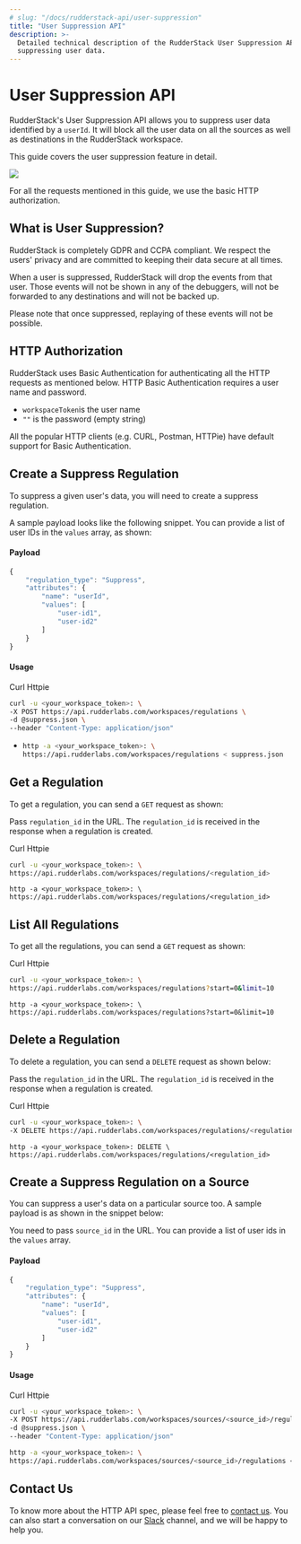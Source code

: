 ```yaml
---
# slug: "/docs/rudderstack-api/user-suppression"
title: "User Suppression API"
description: >-
  Detailed technical description of the RudderStack User Suppression API for
  suppressing user data.
---
```


# User Suppression API

RudderStack's User Suppression API allows you to suppress user data identified by a `userId`. It will block all the user data on all the sources as well as destinations in the RudderStack workspace.

This guide covers the user suppression feature in detail.

<img src="../https://img.shields.io/static/v1?label=PLAN&message=ENTERPRISE&color=blueviolet&style=for-the-badge" />

<div class="infoBlock">

For all the requests mentioned in this guide, we use the basic HTTP authorization.

</div>

## What is User Suppression?

RudderStack is completely GDPR and CCPA compliant. We respect the users' privacy and are committed to keeping their data secure at all times.

When a user is suppressed, RudderStack will drop the events from that user. Those events will not be shown in any of the debuggers, will not be forwarded to any destinations and will not be backed up.

<div class="warningBlock">

Please note that once suppressed, replaying of these events will not be possible.

</div>

## HTTP Authorization

RudderStack uses Basic Authentication for authenticating all the HTTP requests as mentioned below. HTTP Basic Authentication requires a user name and password.

<div class="successBlock">

  <ul>
    <li>
      <code class="inline-code">workspaceToken</code>is the user name
    </li>
    <li>
      <code class="inline-code">""</code> is the password (empty string)
    </li>
  </ul>
</div>

All the popular HTTP clients \(e.g. CURL, Postman, HTTPie\) have default support for Basic Authentication.

## Create a Suppress Regulation

To suppress a given user's data, you will need to create a suppress regulation.

A sample payload looks like the following snippet. You can provide a list of user IDs in the `values` array, as shown:

#### Payload


```javascript title="suppress.json"
{
    "regulation_type": "Suppress",
    "attributes": {
        "name": "userId",
        "values": [
            "user-id1",
            "user-id2"
        ]
    }
}
```

#### Usage

<!--{% tabs %}
{% tab title="curl" %}

```bash
curl -u <your_workspace_token>: \
-X POST https://api.rudderlabs.com/workspaces/regulations \
-d @suppress.json \
--header "Content-Type: application/json"
```

{% endtab %}

{% tab title="httpie" %}

```bash
http -a <your_workspace_token>: \
https://api.rudderlabs.com/workspaces/regulations < suppress.json
```

{% endtab %}
{% endtabs %} -->

<Tabs>
  <TabList>
    <Tab>Curl</Tab>
    <Tab>Httpie</Tab>
  </TabList>
    <TabPanels>
      <TabPanel>
<span> 

```bash
curl -u <your_workspace_token>: \
-X POST https://api.rudderlabs.com/workspaces/regulations \
-d @suppress.json \
--header "Content-Type: application/json"
```
</span>
      </TabPanel>
      <TabPanel>
        <ul>
<li>

```bash
http -a <your_workspace_token>: \
https://api.rudderlabs.com/workspaces/regulations < suppress.json
```
</li>
</ul>
      </TabPanel>
    </TabPanels>
</Tabs>

## Get a Regulation

To get a regulation, you can send a `GET` request as shown:

<div class="infoBlock">

Pass <code class="inline-code">regulation_id</code> in the URL. The <code class="inline-code">regulation_id</code> is received in the response when a regulation is created.

</div>

<!--{% tabs %}
{% tab title="curl" %}

```bash
curl -u <your_workspace_token>: \
https://api.rudderlabs.com/workspaces/regulations/<regulation_id>
```

{% endtab %}

{% tab title="httpie" %}

```
http -a <your_workspace_token>: \
https://api.rudderlabs.com/workspaces/regulations/<regulation_id>
```

{% endtab %}
{% endtabs %} -->

<Tabs>
  <TabList>
    <Tab>Curl</Tab>
    <Tab>Httpie</Tab>
  </TabList>
    <TabPanels>
      <TabPanel>
<span>  

```bash
curl -u <your_workspace_token>: \
https://api.rudderlabs.com/workspaces/regulations/<regulation_id>
```
</span>
      </TabPanel>
      <TabPanel>
<span> 

```
http -a <your_workspace_token>: \
https://api.rudderlabs.com/workspaces/regulations/<regulation_id>
```
</span>
      </TabPanel>
    </TabPanels>
</Tabs>


## List All Regulations

To get all the regulations, you can send a `GET` request as shown:

<!--{% tabs %}
{% tab title="curl" %}

```bash
curl -u <your_workspace_token>: \
https://api.rudderlabs.com/workspaces/regulations?start=0&limit=10
```

{% endtab %}

{% tab title="httpie" %}

```
http -a <your_workspace_token>: \
https://api.rudderlabs.com/workspaces/regulations?start=0&limit=10
```

{% endtab %}
{% endtabs %} -->

<Tabs>
  <TabList>
    <Tab>Curl</Tab>
    <Tab>Httpie</Tab>
  </TabList>
    <TabPanels>
      <TabPanel>
<span>

```bash
curl -u <your_workspace_token>: \
https://api.rudderlabs.com/workspaces/regulations?start=0&limit=10
```
</span>
      </TabPanel>
      <TabPanel>
<span>

```
http -a <your_workspace_token>: \
https://api.rudderlabs.com/workspaces/regulations?start=0&limit=10
```
</span>
      </TabPanel>
    </TabPanels>
</Tabs>

## Delete a Regulation

To delete a regulation, you can send a `DELETE` request as shown below:

<div class="infoBlock">

Pass the <code class="inline-code">regulation_id</code> in the URL. The <code class="inline-code">regulation_id</code> is received in the response when a regulation is created.

</div>

<!--{% tabs %}
{% tab title="curl" %}

```bash
curl -u <your_workspace_token>: \
-X DELETE https://api.rudderlabs.com/workspaces/regulations/<regulation_id>
```

{% endtab %}

{% tab title="httpie" %}

```
http -a <your_workspace_token>: DELETE \
https://api.rudderlabs.com/workspaces/regulations/<regulation_id>
```

{% endtab %}
{% endtabs %} -->

<Tabs>
  <TabList>
    <Tab>Curl</Tab>
    <Tab>Httpie</Tab>
  </TabList>
    <TabPanels>
      <TabPanel>
<span>

```bash
curl -u <your_workspace_token>: \
-X DELETE https://api.rudderlabs.com/workspaces/regulations/<regulation_id>
```
</span>
      </TabPanel>
      <TabPanel>
<span>

```
http -a <your_workspace_token>: DELETE \
https://api.rudderlabs.com/workspaces/regulations/<regulation_id>
```
</span>
      </TabPanel>
    </TabPanels>
</Tabs>

## Create a Suppress Regulation on a Source

You can suppress a user's data on a particular source too. A sample payload is as shown in the snippet below:

<div class="infoBlock">

You need to pass <code class="inline-code">source_id</code> in the URL. You can provide a list of user ids in the <code class="inline-code">values</code> array.

</div>

#### Payload


```javascript title="suppress.json"
{
    "regulation_type": "Suppress",
    "attributes": {
        "name": "userId",
        "values": [
            "user-id1",
            "user-id2"
        ]
    }
}
```


#### Usage

<!--{% tabs %}
{% tab title="curl" %}

```bash
curl -u <your_workspace_token>: \
-X POST https://api.rudderlabs.com/workspaces/sources/<source_id>/regulations \
-d @suppress.json \
--header "Content-Type: application/json"
```

{% endtab %}

{% tab title="httpie" %}

```bash
http -a <your_workspace_token>: \
https://api.rudderlabs.com/workspaces/sources/<source_id>/regulations < suppress.json
```

{% endtab %}
{% endtabs %} -->

<Tabs>
  <TabList>
    <Tab>Curl</Tab>
    <Tab>Httpie</Tab>
  </TabList>
    <TabPanels>
      <TabPanel>
<span>

```bash
curl -u <your_workspace_token>: \
-X POST https://api.rudderlabs.com/workspaces/sources/<source_id>/regulations \
-d @suppress.json \
--header "Content-Type: application/json"
```
</span>
      </TabPanel>
      <TabPanel>
<span>

```bash
http -a <your_workspace_token>: \
https://api.rudderlabs.com/workspaces/sources/<source_id>/regulations < suppress.json
```
</span>
      </TabPanel>
    </TabPanels>
</Tabs>

## Contact Us

To know more about the HTTP API spec, please feel free to [contact us](mailto:%20docs@rudderstack.com). You can also start a conversation on our [Slack](https://rudderstack.com/join-rudderstack-slack-community) channel, and we will be happy to help you.

